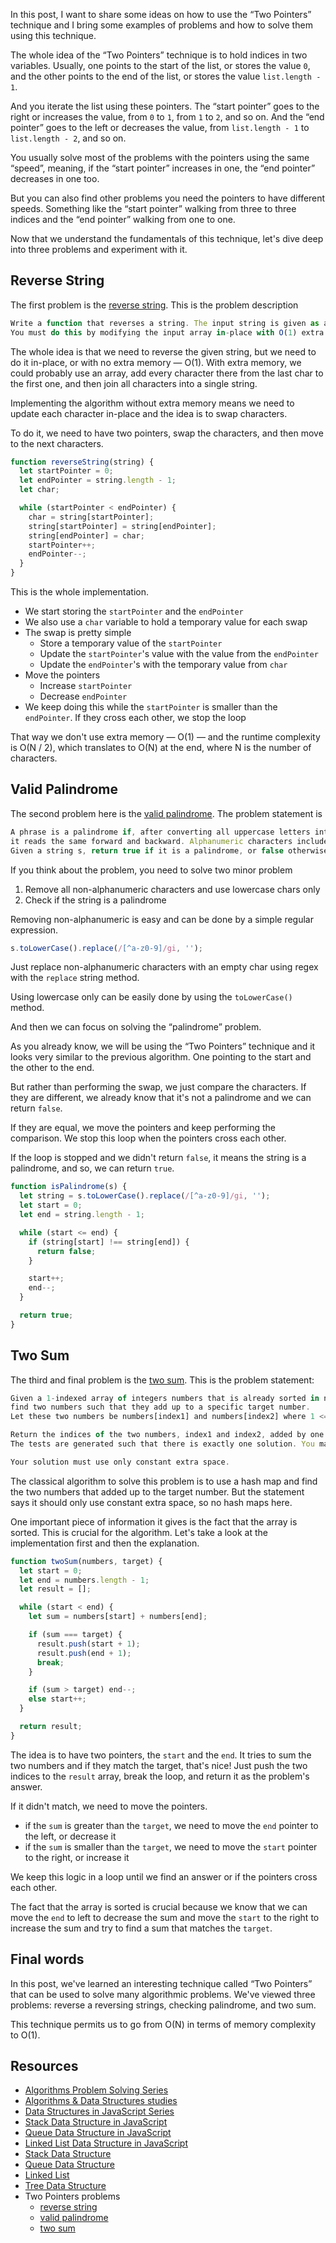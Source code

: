 <SmoothRender>

In this post, I want to share some ideas on how to use the “Two Pointers” technique and I bring some examples of problems and how to solve them using this technique.

The whole idea of the “Two Pointers” technique is to hold indices in two variables. Usually, one points to the start of the list, or stores the value `0`, and the other points to the end of the list, or stores the value `list.length - 1`.

And you iterate the list using these pointers. The “start pointer” goes to the right or increases the value, from `0` to `1`, from `1` to `2`, and so on. And the “end pointer” goes to the left or decreases the value, from `list.length - 1` to `list.length - 2`, and so on.

You usually solve most of the problems with the pointers using the same “speed”, meaning, if the “start pointer” increases in one, the “end pointer” decreases in one too.

But you can also find other problems you need the pointers to have different speeds. Something like the “start pointer” walking from three to three indices and the “end pointer” walking from one to one.

Now that we understand the fundamentals of this technique, let's dive deep into three problems and experiment with it.

## Reverse String

The first problem is the [reverse string](https://leetcode.com/problems/reverse-string/). This is the problem description

```jsx
Write a function that reverses a string. The input string is given as an array of characters s.
You must do this by modifying the input array in-place with O(1) extra memory.
```

The whole idea is that we need to reverse the given string, but we need to do it in-place, or with no extra memory — O(1). With extra memory, we could probably use an array, add every character there from the last char to the first one, and then join all characters into a single string.

Implementing the algorithm without extra memory means we need to update each character in-place and the idea is to swap characters.

To do it, we need to have two pointers, swap the characters, and then move to the next characters.

```jsx
function reverseString(string) {
  let startPointer = 0;
  let endPointer = string.length - 1;
  let char;

  while (startPointer < endPointer) {
    char = string[startPointer];
    string[startPointer] = string[endPointer];
    string[endPointer] = char;
    startPointer++;
    endPointer--;
  }
}
```

This is the whole implementation.

- We start storing the `startPointer` and the `endPointer`
- We also use a `char` variable to hold a temporary value for each swap
- The swap is pretty simple
  - Store a temporary value of the `startPointer`
  - Update the `startPointer`'s value with the value from the `endPointer`
  - Update the `endPointer`'s with the temporary value from `char`
- Move the pointers
  - Increase `startPointer`
  - Decrease `endPointer`
- We keep doing this while the `startPointer` is smaller than the `endPointer`. If they cross each other, we stop the loop

That way we don't use extra memory — O(1) — and the runtime complexity is O(N / 2), which translates to O(N) at the end, where N is the number of characters.

## Valid Palindrome

The second problem here is the [valid palindrome](https://leetcode.com/problems/valid-palindrome/). The problem statement is

```jsx
A phrase is a palindrome if, after converting all uppercase letters into lowercase letters and removing all non-alphanumeric characters,
it reads the same forward and backward. Alphanumeric characters include letters and numbers.
Given a string s, return true if it is a palindrome, or false otherwise.
```

If you think about the problem, you need to solve two minor problem

1. Remove all non-alphanumeric characters and use lowercase chars only
2. Check if the string is a palindrome

Removing non-alphanumeric is easy and can be done by a simple regular expression.

```jsx
s.toLowerCase().replace(/[^a-z0-9]/gi, '');
```

Just replace non-alphanumeric characters with an empty char using regex with the `replace` string method.

Using lowercase only can be easily done by using the `toLowerCase()` method.

And then we can focus on solving the “palindrome” problem.

As you already know, we will be using the “Two Pointers” technique and it looks very similar to the previous algorithm. One pointing to the start and the other to the end.

But rather than performing the swap, we just compare the characters. If they are different, we already know that it's not a palindrome and we can return `false`.

If they are equal, we move the pointers and keep performing the comparison. We stop this loop when the pointers cross each other.

If the loop is stopped and we didn't return `false`, it means the string is a palindrome, and so, we can return `true`.

```jsx
function isPalindrome(s) {
  let string = s.toLowerCase().replace(/[^a-z0-9]/gi, '');
  let start = 0;
  let end = string.length - 1;

  while (start <= end) {
    if (string[start] !== string[end]) {
      return false;
    }

    start++;
    end--;
  }

  return true;
}
```

## Two Sum

The third and final problem is the [two sum](https://leetcode.com/problems/two-sum-ii-input-array-is-sorted/). This is the problem statement:

```jsx
Given a 1-indexed array of integers numbers that is already sorted in non-decreasing order,
find two numbers such that they add up to a specific target number.
Let these two numbers be numbers[index1] and numbers[index2] where 1 <= index1 < index2 < numbers.length.

Return the indices of the two numbers, index1 and index2, added by one as an integer array [index1, index2] of length 2.
The tests are generated such that there is exactly one solution. You may not use the same element twice.

Your solution must use only constant extra space.
```

The classical algorithm to solve this problem is to use a hash map and find the two numbers that added up to the target number. But the statement says it should only use constant extra space, so no hash maps here.

One important piece of information it gives is the fact that the array is sorted. This is crucial for the algorithm. Let's take a look at the implementation first and then the explanation.

```jsx
function twoSum(numbers, target) {
  let start = 0;
  let end = numbers.length - 1;
  let result = [];

  while (start < end) {
    let sum = numbers[start] + numbers[end];

    if (sum === target) {
      result.push(start + 1);
      result.push(end + 1);
      break;
    }

    if (sum > target) end--;
    else start++;
  }

  return result;
}
```

The idea is to have two pointers, the `start` and the `end`. It tries to sum the two numbers and if they match the target, that's nice! Just push the two indices to the `result` array, break the loop, and return it as the problem's answer.

If it didn't match, we need to move the pointers.

- if the `sum` is greater than the `target`, we need to move the `end` pointer to the left, or decrease it
- if the `sum` is smaller than the `target`, we need to move the `start` pointer to the right, or increase it

We keep this logic in a loop until we find an answer or if the pointers cross each other.

The fact that the array is sorted is crucial because we know that we can move the `end` to left to decrease the sum and move the `start` to the right to increase the sum and try to find a sum that matches the `target`.

## Final words

In this post, we've learned an interesting technique called “Two Pointers” that can be used to solve many algorithmic problems. We've viewed three problems: reverse a reversing strings, checking palindrome, and two sum.

This technique permits us to go from O(N) in terms of memory complexity to O(1).

## Resources

- [Algorithms Problem Solving Series](/series/algorithms-problem-solving)
- [Algorithms & Data Structures studies](https://github.com/imteekay/algorithms)
- [Data Structures in JavaScript Series](/series/data-structures-in-javascript)
- [Stack Data Structure in JavaScript](/series/data-structures-in-javascript/stack-data-structure)
- [Queue Data Structure in JavaScript](/series/data-structures-in-javascript/queue-data-structure)
- [Linked List Data Structure in JavaScript](/series/data-structures-in-javascript/linked-list-data-structure)
- [Stack Data Structure](/series/data-structures/stack-data-structure)
- [Queue Data Structure](/series/data-structures/queue-data-structure)
- [Linked List](/series/data-structures/linked-list-data-structure)
- [Tree Data Structure](/series/data-structures/tree-data-structure)
- Two Pointers problems
  - [reverse string](https://leetcode.com/problems/reverse-string/)
  - [valid palindrome](https://leetcode.com/problems/valid-palindrome/)
  - [two sum](https://leetcode.com/problems/two-sum-ii-input-array-is-sorted/)

</SmoothRender>
